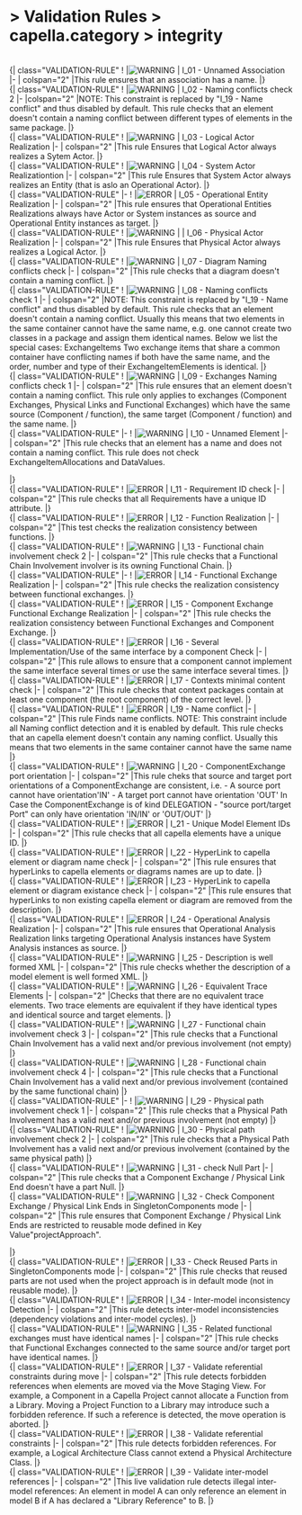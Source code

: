       
= > Validation Rules > capella.category > integrity =
            
<br> 
{| class="VALIDATION-RULE"
! |[[Image:../../Images/warning.gif|WARNING]]
|   I_01 - Unnamed Association 
|-
| colspan="2" |This rule ensures that an association has a name. 
|}            
<br> 
{| class="VALIDATION-RULE"
! |[[Image:../../Images/warning.gif|WARNING]]
| I_02 - Naming conflicts check 2 
|-
|colspan="2" |NOTE: This constraint is replaced by "I_19 - Name conflict" and thus disabled by default.  This rule checks that an element doesn't contain a naming conflict between different types of elements in the same package. 
|}            
<br> 
{| class="VALIDATION-RULE"
! |[[Image:../../Images/warning.gif|WARNING]]
|   I_03 - Logical Actor Realization 
|-
| colspan="2" |This rule Ensures that Logical Actor always realizes a Sytem Actor. 
|}            
<br> 
{| class="VALIDATION-RULE"
! |[[Image:../../Images/warning.gif|WARNING]]
|   I_04 - System Actor Realizationtion 
|-
| colspan="2" |This rule Ensures that System Actor always realizes an Entity (that is aslo an Operational Actor). 
|}            
<br> 
{| class="VALIDATION-RULE"
|-
! |[[Image:../../Images/error.gif|ERROR]]
|   I_05 - Operational Entity Realization 
|-
| colspan="2" |This rule ensures that Operational Entities Realizations always have Actor or System instances as source and Operational Entity instances as target. 
|}            
<br> 
{| class="VALIDATION-RULE"
! |[[Image:../../Images/warning.gif|WARNING]]
|  |   I_06 - Physical Actor Realization 
|-
| colspan="2" |This rule Ensures that Physical Actor always realizes a Logical Actor. 
|}            
<br> 
{| class="VALIDATION-RULE"
! |[[Image:../../Images/warning.gif|WARNING]]
|   I_07 - Diagram Naming conflicts check 
|-
| colspan="2" |This rule checks  that a diagram doesn't contain a naming conflict. 
|}            
<br> 
{| class="VALIDATION-RULE"
! |[[Image:../../Images/warning.gif|WARNING]]
|   I_08 - Naming conflicts check 1 
|-
| colspan="2" |NOTE: This constraint is replaced by "I_19 - Name conflict" and thus disabled by default.  This rule checks that an element doesn't contain a naming conflict. Usually this means that two elements in the same container cannot have the same name, e.g. one cannot create two classes in a package and assign them identical names. Below we list the special cases:  ExchangeItems Two exchange items that share a common container have conflicting names if both have the same name, and the order, number and type of their ExchangeItemElements is identical. 
|}            
<br> 
{| class="VALIDATION-RULE"
! |[[Image:../../Images/warning.gif|WARNING]]
|  I_09 - Exchanges Naming conflicts check 1 
|-
| colspan="2" |This rule ensures that an element doesn't contain a naming conflict. This rule only applies to exchanges (Component Exchanges, Physical Links and Functional Exchanges) which have the same source (Component / function), the same target (Component / function) and the same name. 
|}            
<br> 
{| class="VALIDATION-RULE"
|-
! |[[Image:../../Images/warning.gif|WARNING]]
|   I_10 - Unnamed Element 
|-
| colspan="2" |This rule checks that an element has a name and does not contain a naming conflict. This rule does not check ExchangeItemAllocations and DataValues. 

|}            
<br> 
{| class="VALIDATION-RULE"
! |[[Image:../../Images/error.gif|ERROR]]
|   I_11 - Requirement ID check 
|-
| colspan="2" |This rule checks that all Requirements have a unique ID attribute. 
|}            
<br> 
{| class="VALIDATION-RULE"
! |[[Image:../../Images/error.gif|ERROR]]
|   I_12 - Function Realization 
|-
| colspan="2" |This test checks the realization consistency between functions. 
|}            
<br> 
{| class="VALIDATION-RULE"
! |[[Image:../../Images/warning.gif|WARNING]]
|   I_13 - Functional chain involvement check 2 
|-
| colspan="2" |This rule checks that a Functional Chain Involvement involver is its owning Functional Chain. 
|}            
<br> 
{| class="VALIDATION-RULE"
|-
! |[[Image:../../Images/error.gif|ERROR]]
|   I_14 - Functional Exchange Realization 
|-
| colspan="2" |This rule checks the realization consistency between functional exchanges. 
|}            
<br> 
{| class="VALIDATION-RULE"
! |[[Image:../../Images/error.gif|ERROR]]
|   I_15 - Component Exchange Functional Exchange Realization 
|-
| colspan="2" |This rule checks the realization consistency between Functional Exchanges and Component Exchange. 
|}            
<br> 
{| class="VALIDATION-RULE"
! |[[Image:../../Images/error.gif|ERROR]]
|  I_16 - Several Implementation/Use of the same interface by a component Check   
|-
| colspan="2" |This rule allows to ensure that a component cannot implement the same interface several times or use the same interface several times. 
|}            
<br> 
{| class="VALIDATION-RULE"
! |[[Image:../../Images/error.gif|ERROR]]
|   I_17 - Contexts minimal content check 
|-
| colspan="2" |This rule checks that context packages contain at least one component (the root component) of the correct level. 
|}            
<br> 
{| class="VALIDATION-RULE"
! |[[Image:../../Images/error.gif|ERROR]]
|   I_19 - Name conflict 
|-
| colspan="2" |This rule Finds name conflicts. NOTE: This constraint include all Naming conflict detection and it is enabled by default.  This rule checks that an capella element doesn't contain any naming conflict. Usually this means that two elements in the same container cannot have the same name 
|}            
<br> 
{| class="VALIDATION-RULE"
! |[[Image:../../Images/warning.gif|WARNING]]
|   I_20 - ComponentExchange port orientation 
|-
| colspan="2" |This rule cheks that source and target port orientations of a ComponentExchange are consistent, i.e.  - A source port cannot have orientation'IN' - A target port cannot have orientation 'OUT'  In Case the ComponentExchange is of kind DELEGATION - "source port/target Port" can only have orientation 'IN/IN' or 'OUT/OUT' 
|}            
<br> 
{| class="VALIDATION-RULE"
! |[[Image:../../Images/error.gif|ERROR]]
|   I_21 - Unique Model Element IDs 
|-
| colspan="2" |This rule checks that all capella elements have a unique ID. 
|}            
<br> 
{| class="VALIDATION-RULE"
! |[[Image:../../Images/error.gif|ERROR]]
|   I_22 - HyperLink to capella element or diagram name check 
|-
| colspan="2" |This rule ensures that hyperLinks to capella elements or diagrams names are up to date. 
|}            
<br> 
{| class="VALIDATION-RULE"
! |[[Image:../../Images/error.gif|ERROR]]
|   I_23 - HyperLink to capella element or diagram existance check 
|-
| colspan="2" |This rule ensures that hyperLinks to non existing capella element or diagram are removed from the description. 
|}            
<br> 
{| class="VALIDATION-RULE"
! |[[Image:../../Images/error.gif|ERROR]]
|   I_24 - Operational Analysis Realization 
|-
| colspan="2" |This rule ensures that Operational Analysis Realization links targeting Operational Analysis instances have System Analysis instances as source. 
|}            
<br> 
{| class="VALIDATION-RULE"
! |[[Image:../../Images/warning.gif|WARNING]]
|  I_25 - Description is well formed XML   
|-
| colspan="2" |This rule checks whether the description of a model element is well formed XML. 
|}            
<br> 
{| class="VALIDATION-RULE"
! |[[Image:../../Images/warning.gif|WARNING]]
|   I_26 - Equivalent Trace Elements 
|-
| colspan="2" |Checks that there are no equivalent trace elements. Two trace elements are equivalent if they have identical types and identical source and target elements. 
|}            
<br> 
  {| class="VALIDATION-RULE"
! |[[Image:../../Images/warning.gif|WARNING]]
|  I_27 - Functional chain involvement check 3   
|-
| colspan="2" |This rule checks that a Functional Chain Involvement has a valid next and/or previous involvement (not empty) 
|}            
<br> 
{| class="VALIDATION-RULE"
! |[[Image:../../Images/warning.gif|WARNING]]
|  I_28 - Functional chain involvement check 4   
|-
| colspan="2" |This rule checks that a Functional Chain Involvement has a valid next and/or previous involvement (contained by the same functional chain) 
|}            
<br> 
{| class="VALIDATION-RULE"
|-
! |[[Image:../../Images/warning.gif|WARNING]]
|   I_29 - Physical path involvement check 1 
|-
| colspan="2" |This rule checks that a Physical Path Involvement has a valid next and/or previous involvement (not empty) 
|}            
<br> 
{| class="VALIDATION-RULE"
! |[[Image:../../Images/warning.gif|WARNING]]
| I_30 - Physical path involvement check 2 
|-
| colspan="2" |This rule checks that a Physical Path Involvement has a valid next and/or previous involvement (contained by the same physical path) 
|}            
<br> 
{| class="VALIDATION-RULE"
! |[[Image:../../Images/warning.gif|WARNING]]
|   I_31 - check Null Part 
|-
| colspan="2" |This rule checks that a Component Exchange / Physical Link End doesn't have a part Null. 
|}            
<br> 
{| class="VALIDATION-RULE"
! |[[Image:../../Images/warning.gif|WARNING]]
|   I_32 - Check Component Exchange / Physical Link Ends in SingletonComponents mode 
|-
| colspan="2" |This rule ensures that Component Exchange / Physical Link Ends are restricted to reusable mode defined in Key Value"projectApproach". 

|}            
<br> 
{| class="VALIDATION-RULE"
! |[[Image:../../Images/error.gif|ERROR]]
|   I_33 - Check Reused Parts in SingletonComponents mode 
|-
| colspan="2" |This rule checks that reused parts are not used when the project approach is in default mode (not in reusable mode). 
|}            
<br> 
{| class="VALIDATION-RULE"
! |[[Image:../../Images/error.gif|ERROR]]
|  I_34 - Inter-model inconsistency Detection
|-
| colspan="2" |This rule detects inter-model inconsistencies (dependency violations and inter-model cycles). 
|}
<br>
{| class="VALIDATION-RULE"
! |[[Image:../../Images/warning.gif|WARNING]]
|  I_35 - Related functional exchanges must have identical names
|-
| colspan="2" |This rule checks that Functional Exchanges connected to the same source and/or target port have identical names.
|}
<br> 
{| class="VALIDATION-RULE"
! |[[Image:../../Images/error.gif|ERROR]]
|  I_37 - Validate referential constraints during move
|-
| colspan="2" |This rule detects forbidden references when elements are moved via the Move Staging View. For example, a Component in a Capella Project cannot allocate a Function from a Library. Moving a Project Function to a Library may introduce such a forbidden reference. If such a reference is detected,  the move operation is aborted.
|}
<br>
{| class="VALIDATION-RULE"
! |[[Image:../../Images/error.gif|ERROR]]
|  I_38 - Validate referential constraints
|-
| colspan="2" |This rule detects forbidden references. For example, a Logical Architecture Class cannot extend a Physical Architecture Class.
|}
<br>
{| class="VALIDATION-RULE"
! |[[Image:../../Images/error.gif|ERROR]]
|  I_39 - Validate inter-model references
|-
| colspan="2" |This live validation rule detects illegal inter-model references: An element in model A can only reference an element in model B if A has declared a "Library Reference" to B. 
|}